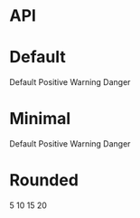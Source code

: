 
<Meta title="Badge" component={Badge} />

# API

<Props of={Badge} />

# Default

<Preview>
  <Story name="Default">
    <Badge>Default</Badge>
    <Badge style="positive" className="ml-2">
      Positive
    </Badge>
    <Badge style="warning" className="ml-2">
      Warning
    </Badge>
    <Badge style="danger" className="ml-2">
      Danger
    </Badge>
  </Story>
</Preview>

# Minimal

<Preview>
  <Story name="Minimal">
    <Badge minimal className="ml-2">
      Default
    </Badge>
    <Badge minimal style="positive" className="ml-2">
      Positive
    </Badge>
    <Badge minimal style="warning" className="ml-2">
      Warning
    </Badge>
    <Badge minimal style="danger" className="ml-2">
      Danger
    </Badge>
  </Story>
</Preview>

# Rounded

<Preview>
  <Story name="Rounded">
    <Badge rounded>
      5
    </Badge>
    <Badge rounded style="positive" className="ml-2">
      10
    </Badge>
    <Badge rounded style="warning" className="ml-2">
      15
    </Badge>
    <Badge rounded style="danger" className="ml-2">
      20
    </Badge>
  </Story>
</Preview>